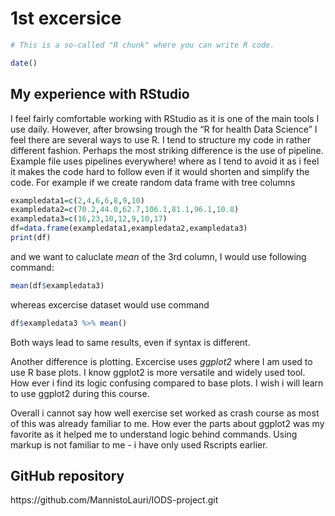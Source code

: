 
# 1st excersice


```r
# This is a so-called "R chunk" where you can write R code.

date()

```
## My experience with RStudio

I feel fairly comfortable working with RStudio as it is one of the main tools I use daily. However, after browsing trough the "R for health Data Science" I feel there are several ways to use R. I tend to structure my code in rather different fashion. Perhaps the most striking difference is the use of pipeline. Example file uses pipelines everywhere! where as I tend to avoid it as i feel it makes the code hard to follow even if it would shorten and simplify the code. For example if we create random data frame with tree columns
```r
exampledata1=c(2,4,6,6,8,9,10)
exampledata2=c(70.2,44.0,62.7,106.1,81.1,96.1,10.8)
exampledata3=c(16,23,10,12,9,10,17)
df=data.frame(exampledata1,exampledata2,exampledata3)
print(df)
```

and we want to caluclate *mean* of the 3rd column, I would use following command:

```r
mean(df$exampledata3)
```
whereas excercise dataset would use command

```r
df$exampledata3 %>% mean()

```
Both ways lead to same results, even if syntax is different. 

Another difference is plotting. Excercise uses *ggplot2* where I am used to use R base plots. I know ggplot2 is more versatile and widely used tool. How ever i find its logic confusing compared to base plots. I wish i will learn to use ggplot2 during this course.

Overall i cannot say how well exercise set worked as crash course as most of this was already familiar to me. How ever the parts about ggplot2 was my favorite as it helped me to understand logic behind commands. Using markup is not familiar to me - i have only used Rscripts earlier.

## GitHub repository

 https://github.com/MannistoLauri/IODS-project.git



